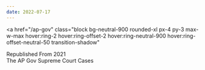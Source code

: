 ```yaml
---
date: 2022-07-17
---
```


<a
  href="/ap-gov"
  class="block bg-neutral-900 rounded-xl px-4 py-3 max-w-max
    hover:ring-2 hover:ring-offset-2 hover:ring-neutral-900 hover:ring-offset-neutral-50 transition-shadow"
>
  <div class="text-white/60 text-xs uppercase font-semibold">
    Republished From 2021
  </div>
  <div class="mt-1 text-lg font-semibold text-white font-serif italic">
    The AP Gov Supreme Court Cases
  </div>
</a>
